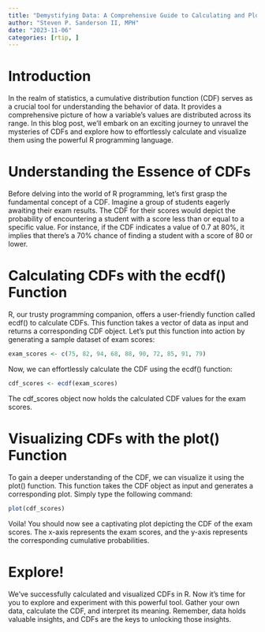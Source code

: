 ```yaml
---
title: "Demystifying Data: A Comprehensive Guide to Calculating and Plotting Cumulative Distribution Functions (CDFs) in R"
author: "Steven P. Sanderson II, MPH"
date: "2023-11-06"
categories: [rtip, ]
---
```


# Introduction

In the realm of statistics, a cumulative distribution function (CDF) serves as a crucial tool for understanding the behavior of data. It provides a comprehensive picture of how a variable's values are distributed across its range. In this blog post, we'll embark on an exciting journey to unravel the mysteries of CDFs and explore how to effortlessly calculate and visualize them using the powerful R programming language.

# Understanding the Essence of CDFs

Before delving into the world of R programming, let's first grasp the fundamental concept of a CDF. Imagine a group of students eagerly awaiting their exam results. The CDF for their scores would depict the probability of encountering a student with a score less than or equal to a specific value. For instance, if the CDF indicates a value of 0.7 at 80%, it implies that there's a 70% chance of finding a student with a score of 80 or lower.

# Calculating CDFs with the ecdf() Function

R, our trusty programming companion, offers a user-friendly function called ecdf() to calculate CDFs. This function takes a vector of data as input and returns a corresponding CDF object. Let's put this function into action by generating a sample dataset of exam scores:

```r
exam_scores <- c(75, 82, 94, 68, 88, 90, 72, 85, 91, 79)
```

Now, we can effortlessly calculate the CDF using the ecdf() function:

```r
cdf_scores <- ecdf(exam_scores)
```

The cdf_scores object now holds the calculated CDF values for the exam scores.

# Visualizing CDFs with the plot() Function

To gain a deeper understanding of the CDF, we can visualize it using the plot() function. This function takes the CDF object as input and generates a corresponding plot. Simply type the following command:

```r
plot(cdf_scores)
```

Voila! You should now see a captivating plot depicting the CDF of the exam scores. The x-axis represents the exam scores, and the y-axis represents the corresponding cumulative probabilities.

# Explore!

We've successfully calculated and visualized CDFs in R. Now it's time for you to explore and experiment with this powerful tool. Gather your own data, calculate the CDF, and interpret its meaning. Remember, data holds valuable insights, and CDFs are the keys to unlocking those insights.